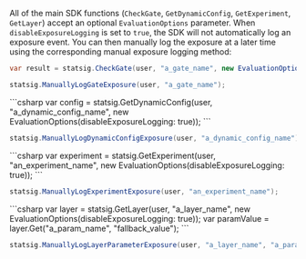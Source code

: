 All of the main SDK functions (`CheckGate`, `GetDynamicConfig`, `GetExperiment`, `GetLayer`) accept an optional `EvaluationOptions` parameter. When `disableExposureLogging` is set to `true`, the SDK will not automatically log an exposure event. You can then manually log the exposure at a later time using the corresponding manual exposure logging method:
<Tabs>
<Tab title="Feature Gates">
```csharp
var result = statsig.CheckGate(user, "a_gate_name", new EvaluationOptions(disableExposureLogging: true));
```

```csharp
statsig.ManuallyLogGateExposure(user, "a_gate_name");
```
</Tab>

<Tab title="Dynamic Configs">
```csharp
var config = statsig.GetDynamicConfig(user, "a_dynamic_config_name", new EvaluationOptions(disableExposureLogging: true));
```

```csharp
statsig.ManuallyLogDynamicConfigExposure(user, "a_dynamic_config_name");
```
</Tab>

<Tab title="Experiments">
```csharp
var experiment = statsig.GetExperiment(user, "an_experiment_name", new EvaluationOptions(disableExposureLogging: true));
```

```csharp
statsig.ManuallyLogExperimentExposure(user, "an_experiment_name");
```
</Tab>

<Tab title="Layers">
```csharp
var layer = statsig.GetLayer(user, "a_layer_name", new EvaluationOptions(disableExposureLogging: true));
var paramValue = layer.Get("a_param_name", "fallback_value");
```

```csharp
statsig.ManuallyLogLayerParameterExposure(user, "a_layer_name", "a_param_name");
```
</Tab>
</Tabs>
